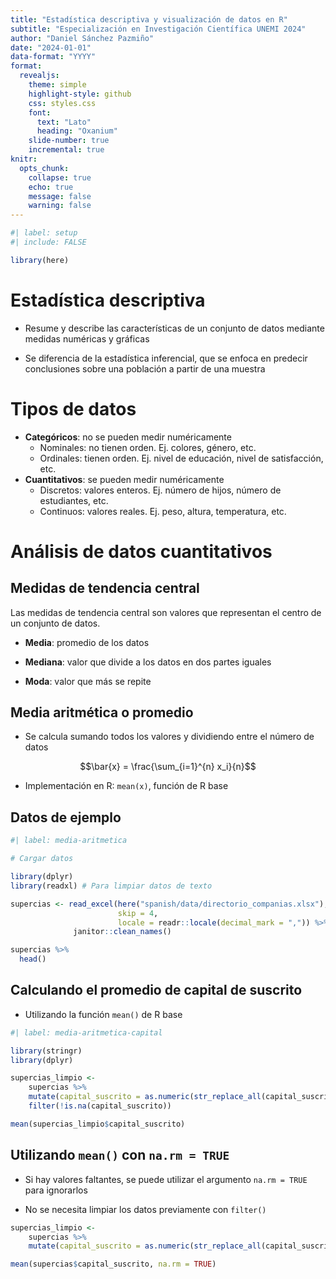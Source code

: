 ```yaml
---
title: "Estadística descriptiva y visualización de datos en R"
subtitle: "Especialización en Investigación Científica UNEMI 2024"
author: "Daniel Sánchez Pazmiño"
date: "2024-01-01"
data-format: "YYYY"
format: 
  revealjs:
    theme: simple
    highlight-style: github
    css: styles.css
    font: 
      text: "Lato"
      heading: "Oxanium"
    slide-number: true
    incremental: true
knitr:
  opts_chunk: 
    collapse: true
    echo: true
    message: false
    warning: false
---
```


```r
#| label: setup
#| include: FALSE

library(here)

```

# Estadística descriptiva

- Resume y describe las características de un conjunto de datos mediante medidas numéricas y gráficas

- Se diferencia de la estadística inferencial, que se enfoca en predecir conclusiones sobre una población a partir de una muestra

# Tipos de datos

- **Categóricos**: no se pueden medir numéricamente
  - Nominales: no tienen orden. Ej. colores, género, etc.
  - Ordinales: tienen orden. Ej. nivel de educación, nivel de satisfacción, etc.

- **Cuantitativos**: se pueden medir numéricamente
  - Discretos: valores enteros. Ej. número de hijos, número de estudiantes, etc.
  - Continuos: valores reales. Ej. peso, altura, temperatura, etc.

# Análisis de datos cuantitativos

## Medidas de tendencia central

Las medidas de tendencia central son valores que representan el centro de un conjunto de datos.

- **Media**: promedio de los datos

- **Mediana**: valor que divide a los datos en dos partes iguales

- **Moda**: valor que más se repite

## Media aritmética o promedio

- Se calcula sumando todos los valores y dividiendo entre el número de datos

$$\bar{x} = \frac{\sum_{i=1}^{n} x_i}{n}$$

- Implementación en R: `mean(x)`, función de R base

## Datos de ejemplo
```r
#| label: media-aritmetica

# Cargar datos

library(dplyr)
library(readxl) # Para limpiar datos de texto

supercias <- read_excel(here("spanish/data/directorio_companias.xlsx"), 
                        skip = 4,
                        locale = readr::locale(decimal_mark = ",")) %>%
              janitor::clean_names()

supercias %>%
  head()
```

## Calculando el promedio de capital de suscrito

- Utilizando la función `mean()` de R base

```r
#| label: media-aritmetica-capital

library(stringr)
library(dplyr)

supercias_limpio <- 
    supercias %>%
    mutate(capital_suscrito = as.numeric(str_replace_all(capital_suscrito, ",", "."))) %>%
    filter(!is.na(capital_suscrito))

mean(supercias_limpio$capital_suscrito)
```

## Utilizando `mean()` con `na.rm = TRUE`

- Si hay valores faltantes, se puede utilizar el argumento `na.rm = TRUE` para ignorarlos

- No se necesita limpiar los datos previamente con `filter()`

```r

supercias_limpio <- 
    supercias %>%
    mutate(capital_suscrito = as.numeric(str_replace_all(capital_suscrito, ",", ".")))

mean(supercias$capital_suscrito, na.rm = TRUE)

```